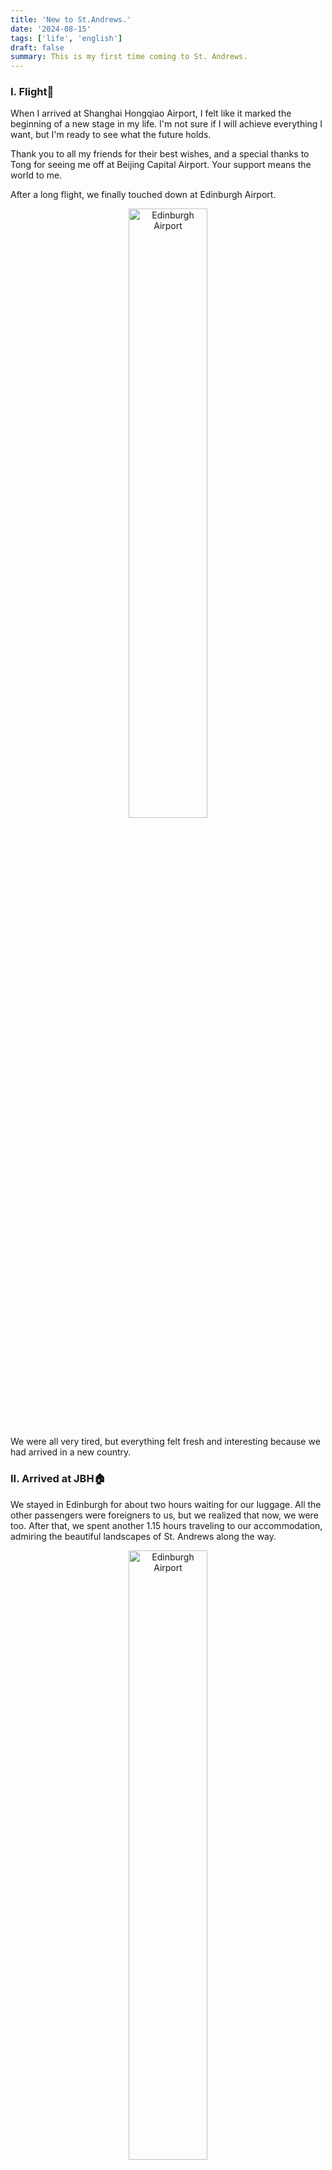 ```yaml
---
title: 'New to St.Andrews.'
date: '2024-08-15'
tags: ['life', 'english']
draft: false
summary: This is my first time coming to St. Andrews.
---
```


### I. Flight🛬

When I arrived at Shanghai Hongqiao Airport, I felt like it marked the beginning of a new stage in my life. I'm not sure if I will achieve everything I want, but I'm ready to see what the future holds.

Thank you to all my friends for their best wishes, and a special thanks to Tong for seeing me off at Beijing Capital Airport. Your support means the world to me.

After a long flight, we finally touched down at Edinburgh Airport.

<p align="center">
  <img
    src="https://cdn.jsdelivr.net/gh/huccct/picx-images-hosting@master/WechatIMG441.2veo1kncmt.webp"
    alt="Edinburgh Airport"
    width="50%"
  />
</p>

We were all very tired, but everything felt fresh and interesting because we had arrived in a new country.

### II. Arrived at JBH🏠

We stayed in Edinburgh for about two hours waiting for our luggage. All the other passengers were foreigners to us, but we realized that now, we were too. After that, we spent another 1.15 hours traveling to our accommodation, admiring the beautiful landscapes of St. Andrews along the way.

<p align="center">
  <img
    src="https://cdn.jsdelivr.net/gh/huccct/picx-images-hosting@master/WechatIMG1779.86tkmaslvm.webp"
    alt="Edinburgh Airport"
    width="50%"
  />
</p>

Everything here is so calm and relaxing. You can feel the tranquility in the air.

### III. Feel some stress🗻

This week, we started our pre-sessional course, and I’m feeling a bit anxious. Everyone seems so cool and confident, but I feel a little out of place. I really want to improve, so I know I need to work hard—really hard.

To get better, I’ll need to repeat, repeat, and repeat to practice. In this new English-speaking environment, it will take some time to adjust to everything. However, all the teachers and people I’ve met are very kind. When you walk down the street, everyone smiles at you and says hello—it’s such a polite and welcoming behavior.

### IV. Just Do It 🚀

Often, we think a lot but do very little. The key is to take action—just do it, and everything will improve. Whether it’s going to the gym to exercise or meditating to enhance your focus, taking consistent action is what makes the difference.

The key to success in life is to `KEEP GOING`. This is my reminder to myself.

Smile and good night!

### V. Finally, Some Beautiful Pictures to Share 📸

<div style={{ display: 'flex', justifyContent: 'center', flexWrap: 'wrap', gap: '10px' }}>
  <img
    src="https://cdn.jsdelivr.net/gh/huccct/picx-images-hosting@master/WechatIMG18098.70a9dpy1m7.webp"
    alt="Description 1"
    style={{ width: '30%' }}
  />
  <img
    src="https://cdn.jsdelivr.net/gh/huccct/picx-images-hosting@master/WechatIMG18095.99t9x7is32.webp"
    alt="Description 2"
    style={{ width: '30%' }}
  />
  <img
    src="https://cdn.jsdelivr.net/gh/huccct/picx-images-hosting@master/WechatIMG18094.esfmotzn1.webp"
    alt="Description 3"
    style={{ width: '30%' }}
  />
  <img
    src="https://cdn.jsdelivr.net/gh/huccct/picx-images-hosting@master/WechatIMG18091.1lbqvaiw8c.webp"
    alt="Description 4"
    style={{ width: '30%' }}
  />
  <img
    src="https://cdn.jsdelivr.net/gh/huccct/picx-images-hosting@master/WechatIMG18088.ic1ken2cr.webp"
    alt="Description 5"
    style={{ width: '30%' }}
  />
</div>

